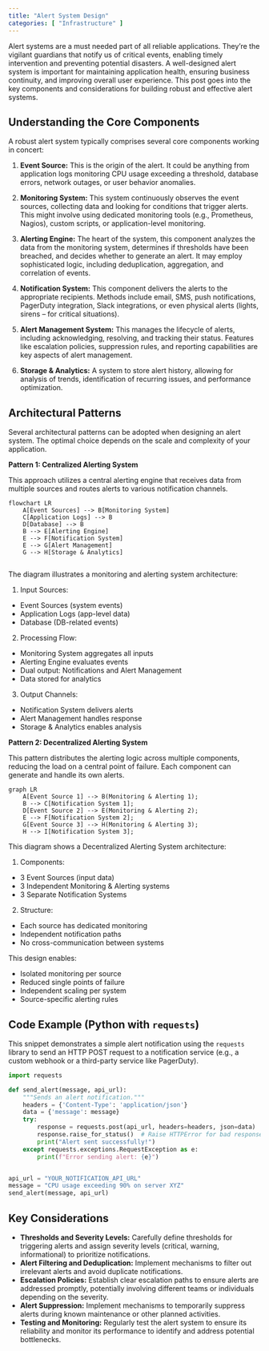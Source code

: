 ```yaml
---
title: "Alert System Design"
categories: [ "Infrastructure" ]
---
```


Alert systems are a must needed part of all reliable applications. They're the vigilant guardians that notify us of critical events, enabling timely intervention and preventing potential disasters. A well-designed alert system is important for maintaining application health, ensuring business continuity, and improving overall user experience. This post goes into the key components and considerations for building robust and effective alert systems.

## Understanding the Core Components

A robust alert system typically comprises several core components working in concert:

1.  **Event Source:** This is the origin of the alert. It could be anything from application logs monitoring CPU usage exceeding a threshold, database errors, network outages, or user behavior anomalies.

2.  **Monitoring System:** This system continuously observes the event sources, collecting data and looking for conditions that trigger alerts. This might involve using dedicated monitoring tools (e.g., Prometheus, Nagios), custom scripts, or application-level monitoring.

3.  **Alerting Engine:** The heart of the system, this component analyzes the data from the monitoring system, determines if thresholds have been breached, and decides whether to generate an alert. It may employ sophisticated logic, including deduplication, aggregation, and correlation of events.

4.  **Notification System:** This component delivers the alerts to the appropriate recipients. Methods include email, SMS, push notifications, PagerDuty integration, Slack integrations, or even physical alerts (lights, sirens – for critical situations).

5.  **Alert Management System:** This manages the lifecycle of alerts, including acknowledging, resolving, and tracking their status. Features like escalation policies, suppression rules, and reporting capabilities are key aspects of alert management.

6.  **Storage & Analytics:** A system to store alert history, allowing for analysis of trends, identification of recurring issues, and performance optimization.

## Architectural Patterns

Several architectural patterns can be adopted when designing an alert system. The optimal choice depends on the scale and complexity of your application.

**Pattern 1: Centralized Alerting System**

This approach utilizes a central alerting engine that receives data from multiple sources and routes alerts to various notification channels.

```mermaid
flowchart LR
    A[Event Sources] --> B[Monitoring System]
    C[Application Logs] --> B
    D[Database] --> B
    B --> E[Alerting Engine]
    E --> F[Notification System]
    E --> G[Alert Management]
    G --> H[Storage & Analytics]
    
```

The diagram illustrates a monitoring and alerting system architecture:

1.  Input Sources:

-   Event Sources (system events)
-   Application Logs (app-level data)
-   Database (DB-related events)

2.  Processing Flow:

-   Monitoring System aggregates all inputs
-   Alerting Engine evaluates events
-   Dual output: Notifications and Alert Management
-   Data stored for analytics

3.  Output Channels:

-   Notification System delivers alerts
-   Alert Management handles response
-   Storage & Analytics enables analysis

**Pattern 2: Decentralized Alerting System**

This pattern distributes the alerting logic across multiple components, reducing the load on a central point of failure. Each component can generate and handle its own alerts.

```mermaid
graph LR
    A[Event Source 1] --> B(Monitoring & Alerting 1);
    B --> C[Notification System 1];
    D[Event Source 2] --> E(Monitoring & Alerting 2);
    E --> F[Notification System 2];
    G[Event Source 3] --> H(Monitoring & Alerting 3);
    H --> I[Notification System 3];
```

This diagram shows a Decentralized Alerting System architecture:

1.  Components:

-   3 Event Sources (input data)
-   3 Independent Monitoring & Alerting systems
-   3 Separate Notification Systems

2.  Structure:

-   Each source has dedicated monitoring
-   Independent notification paths
-   No cross-communication between systems

This design enables:

-   Isolated monitoring per source
-   Reduced single points of failure
-   Independent scaling per system
-   Source-specific alerting rules

## Code Example (Python with `requests`)

This snippet demonstrates a simple alert notification using the `requests` library to send an HTTP POST request to a notification service (e.g., a custom webhook or a third-party service like PagerDuty).

``` python
import requests

def send_alert(message, api_url):
    """Sends an alert notification."""
    headers = {'Content-Type': 'application/json'}
    data = {'message': message}
    try:
        response = requests.post(api_url, headers=headers, json=data)
        response.raise_for_status()  # Raise HTTPError for bad responses (4xx or 5xx)
        print("Alert sent successfully!")
    except requests.exceptions.RequestException as e:
        print(f"Error sending alert: {e}")


api_url = "YOUR_NOTIFICATION_API_URL"
message = "CPU usage exceeding 90% on server XYZ"
send_alert(message, api_url)
```

## Key Considerations

-   **Thresholds and Severity Levels:** Carefully define thresholds for triggering alerts and assign severity levels (critical, warning, informational) to prioritize notifications.
-   **Alert Filtering and Deduplication:** Implement mechanisms to filter out irrelevant alerts and avoid duplicate notifications.
-   **Escalation Policies:** Establish clear escalation paths to ensure alerts are addressed promptly, potentially involving different teams or individuals depending on the severity.
-   **Alert Suppression:** Implement mechanisms to temporarily suppress alerts during known maintenance or other planned activities.
-   **Testing and Monitoring:** Regularly test the alert system to ensure its reliability and monitor its performance to identify and address potential bottlenecks.